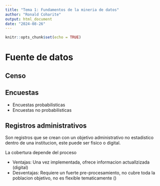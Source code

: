 ```yaml
---
title: "Tema 1: Fundamentos de la mineria de datos"
author: "Ronald Coharite"
output: html_document
date: "2024-08-26"
---
```


```r
knitr::opts_chunk$set(echo = TRUE)
```

# Fuente de datos

## Censo

## Encuestas

  - Encuestas probabilisticas
  - Encuestas no probabilisticas

## Registros administrativos

Son registros que se crean con un objetivo administrativo no estadistico dentro de una institucion, este puede ser fisico o digital.

La cobertura depende del proceso

  - Ventajas: Una vez implementada, ofrece informacion actuallzizada (digital)
  - Desventajas: Requiere un fuerte pre-procesamiento, no cubre toda la poblacion objetivo, no es flexible tematicamente ()